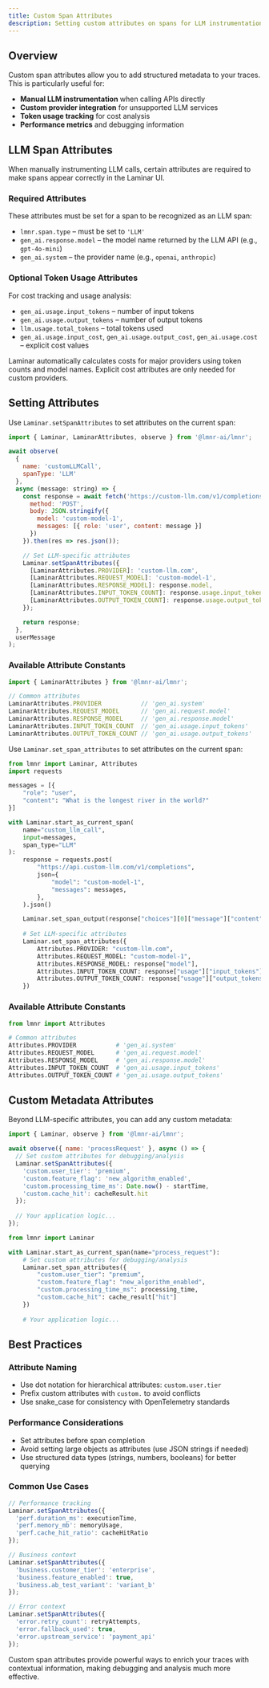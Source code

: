 ```yaml
---
title: Custom Span Attributes
description: Setting custom attributes on spans for LLM instrumentation and metadata
---
```


## Overview

Custom span attributes allow you to add structured metadata to your traces. This is particularly useful for:

- **Manual LLM instrumentation** when calling APIs directly
- **Custom provider integration** for unsupported LLM services  
- **Token usage tracking** for cost analysis
- **Performance metrics** and debugging information

## LLM Span Attributes

When manually instrumenting LLM calls, certain attributes are required to make spans appear correctly in the Laminar UI.

### Required Attributes

These attributes must be set for a span to be recognized as an LLM span:

- `lmnr.span.type` – must be set to `'LLM'`
- `gen_ai.response.model` – the model name returned by the LLM API (e.g., `gpt-4o-mini`)
- `gen_ai.system` – the provider name (e.g., `openai`, `anthropic`)

### Optional Token Usage Attributes

For cost tracking and usage analysis:

- `gen_ai.usage.input_tokens` – number of input tokens
- `gen_ai.usage.output_tokens` – number of output tokens  
- `llm.usage.total_tokens` – total tokens used
- `gen_ai.usage.input_cost`, `gen_ai.usage.output_cost`, `gen_ai.usage.cost` – explicit cost values

<Note>
Laminar automatically calculates costs for major providers using token counts and model names. 
Explicit cost attributes are only needed for custom providers.
</Note>

## Setting Attributes

<Tabs>
<Tab title="JavaScript/TypeScript">

Use `Laminar.setSpanAttributes` to set attributes on the current span:

```javascript
import { Laminar, LaminarAttributes, observe } from '@lmnr-ai/lmnr';

await observe(
  {
    name: 'customLLMCall',
    spanType: 'LLM'
  }, 
  async (message: string) => {
    const response = await fetch('https://custom-llm.com/v1/completions', {
      method: 'POST',
      body: JSON.stringify({
        model: 'custom-model-1',
        messages: [{ role: 'user', content: message }]
      })
    }).then(res => res.json());

    // Set LLM-specific attributes
    Laminar.setSpanAttributes({
      [LaminarAttributes.PROVIDER]: 'custom-llm.com',
      [LaminarAttributes.REQUEST_MODEL]: 'custom-model-1',
      [LaminarAttributes.RESPONSE_MODEL]: response.model,
      [LaminarAttributes.INPUT_TOKEN_COUNT]: response.usage.input_tokens,
      [LaminarAttributes.OUTPUT_TOKEN_COUNT]: response.usage.output_tokens,
    });

    return response;
  }, 
  userMessage
);
```

### Available Attribute Constants

```javascript
import { LaminarAttributes } from '@lmnr-ai/lmnr';

// Common attributes
LaminarAttributes.PROVIDER           // 'gen_ai.system'
LaminarAttributes.REQUEST_MODEL      // 'gen_ai.request.model'  
LaminarAttributes.RESPONSE_MODEL     // 'gen_ai.response.model'
LaminarAttributes.INPUT_TOKEN_COUNT  // 'gen_ai.usage.input_tokens'
LaminarAttributes.OUTPUT_TOKEN_COUNT // 'gen_ai.usage.output_tokens'
```

</Tab>
<Tab title="Python">

Use `Laminar.set_span_attributes` to set attributes on the current span:

```python
from lmnr import Laminar, Attributes
import requests

messages = [{
    "role": "user", 
    "content": "What is the longest river in the world?"
}]

with Laminar.start_as_current_span(
    name="custom_llm_call",
    input=messages,
    span_type="LLM"
):
    response = requests.post(
        "https://api.custom-llm.com/v1/completions",
        json={
            "model": "custom-model-1",
            "messages": messages,
        },
    ).json()

    Laminar.set_span_output(response["choices"][0]["message"]["content"])
    
    # Set LLM-specific attributes
    Laminar.set_span_attributes({
        Attributes.PROVIDER: "custom-llm.com",
        Attributes.REQUEST_MODEL: "custom-model-1", 
        Attributes.RESPONSE_MODEL: response["model"],
        Attributes.INPUT_TOKEN_COUNT: response["usage"]["input_tokens"],
        Attributes.OUTPUT_TOKEN_COUNT: response["usage"]["output_tokens"],
    })
```

### Available Attribute Constants

```python
from lmnr import Attributes

# Common attributes
Attributes.PROVIDER           # 'gen_ai.system'
Attributes.REQUEST_MODEL      # 'gen_ai.request.model'
Attributes.RESPONSE_MODEL     # 'gen_ai.response.model'  
Attributes.INPUT_TOKEN_COUNT  # 'gen_ai.usage.input_tokens'
Attributes.OUTPUT_TOKEN_COUNT # 'gen_ai.usage.output_tokens'
```

</Tab>
</Tabs>

## Custom Metadata Attributes

Beyond LLM-specific attributes, you can add any custom metadata:

<Tabs>
<Tab title="JavaScript/TypeScript">

```javascript
import { Laminar, observe } from '@lmnr-ai/lmnr';

await observe({ name: 'processRequest' }, async () => {
  // Set custom attributes for debugging/analysis
  Laminar.setSpanAttributes({
    'custom.user_tier': 'premium',
    'custom.feature_flag': 'new_algorithm_enabled',
    'custom.processing_time_ms': Date.now() - startTime,
    'custom.cache_hit': cacheResult.hit
  });
  
  // Your application logic...
});
```

</Tab>
<Tab title="Python">

```python
from lmnr import Laminar

with Laminar.start_as_current_span(name="process_request"):
    # Set custom attributes for debugging/analysis  
    Laminar.set_span_attributes({
        "custom.user_tier": "premium",
        "custom.feature_flag": "new_algorithm_enabled", 
        "custom.processing_time_ms": processing_time,
        "custom.cache_hit": cache_result["hit"]
    })
    
    # Your application logic...
```

</Tab>
</Tabs>

## Best Practices

### Attribute Naming
- Use dot notation for hierarchical attributes: `custom.user.tier`
- Prefix custom attributes with `custom.` to avoid conflicts
- Use snake_case for consistency with OpenTelemetry standards

### Performance Considerations  
- Set attributes before span completion
- Avoid setting large objects as attributes (use JSON strings if needed)
- Use structured data types (strings, numbers, booleans) for better querying

### Common Use Cases

```javascript
// Performance tracking
Laminar.setSpanAttributes({
  'perf.duration_ms': executionTime,
  'perf.memory_mb': memoryUsage,
  'perf.cache_hit_ratio': cacheHitRatio
});

// Business context
Laminar.setSpanAttributes({
  'business.customer_tier': 'enterprise',
  'business.feature_enabled': true,
  'business.ab_test_variant': 'variant_b'
});

// Error context
Laminar.setSpanAttributes({
  'error.retry_count': retryAttempts,
  'error.fallback_used': true,
  'error.upstream_service': 'payment_api'
});
```

Custom span attributes provide powerful ways to enrich your traces with contextual information, making debugging and analysis much more effective.